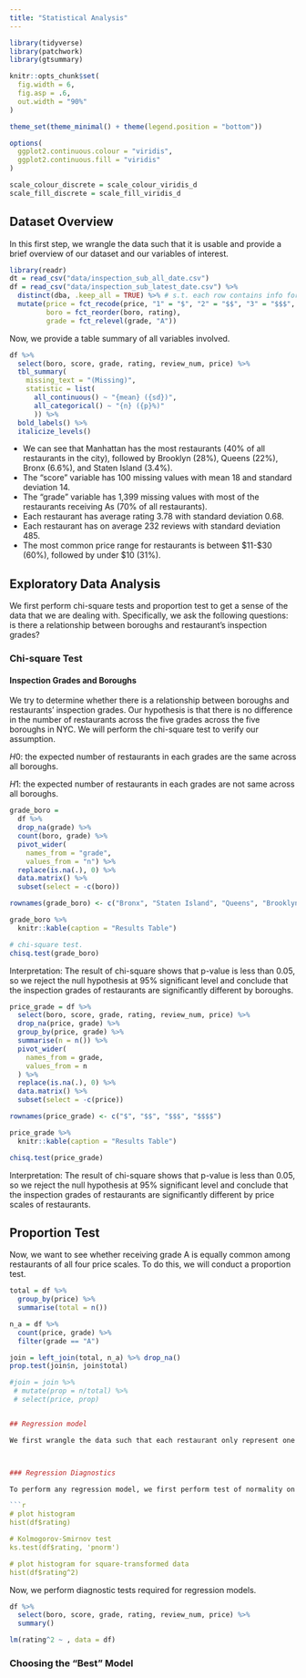 ```yaml
---
title: "Statistical Analysis"
---
```


```r
library(tidyverse)
library(patchwork)
library(gtsummary)

knitr::opts_chunk$set(
  fig.width = 6,
  fig.asp = .6,
  out.width = "90%"
)

theme_set(theme_minimal() + theme(legend.position = "bottom"))

options(
  ggplot2.continuous.colour = "viridis",
  ggplot2.continuous.fill = "viridis"
)

scale_colour_discrete = scale_colour_viridis_d
scale_fill_discrete = scale_fill_viridis_d
```



## Dataset Overview

In this first step, we wrangle the data such that it is usable and provide a brief overview of our dataset and our variables of interest.

```r
library(readr)
dt = read_csv("data/inspection_sub_all_date.csv")
df = read_csv("data/inspection_sub_latest_date.csv") %>%
  distinct(dba, .keep_all = TRUE) %>% # s.t. each row contains info for one restaurant
  mutate(price = fct_recode(price, "1" = "$", "2" = "$$", "3" = "$$$", "4" = "$$$$"),
         boro = fct_reorder(boro, rating),
         grade = fct_relevel(grade, "A"))
```

Now, we provide a table summary of all variables involved.

```r
df %>% 
  select(boro, score, grade, rating, review_num, price) %>% 
  tbl_summary(
    missing_text = "(Missing)", 
    statistic = list(
      all_continuous() ~ "{mean} ({sd})", 
      all_categorical() ~ "{n} ({p}%)"
      )) %>% 
  bold_labels() %>%   
  italicize_levels() 
```

* We can see that Manhattan has the most restaurants (40% of all restaurants in the city), followed by Brooklyn (28%), Queens (22%), Bronx (6.6%), and Staten Island (3.4%).
* The "score" variable has 100 missing values with mean 18 and standard deviation 14.
* The "grade" variable has 1,399 missing values with most of the restaurants receiving As (70% of all restaurants).
* Each restaurant has average rating 3.78 with standard deviation 0.68.
* Each restaurant has on average 232 reviews with standard deviation 485.
* The most common price range for restaurants is between \$11-\$30 (60%), followed by under \$10 (31%).


## Exploratory Data Analysis

We first perform chi-square tests and proportion test to get a sense of the data that we are dealing with. Specifically, we ask the following questions: is there a relationship between boroughs and restaurant's inspection grades? 


### Chi-square Test

#### Inspection Grades and Boroughs

We try to determine whether there is a relationship between boroughs and restaurants' inspection grades. Our hypothesis is that there is no difference in the number of restaurants across the five grades across the five boroughs in NYC. We will perform the chi-square test to verify our assumption.

$H0$: the expected number of restaurants in each grades are the same across all boroughs.

$H1$: the expected number of restaurants in each grades are not same across all boroughs.

```r
grade_boro = 
  df %>% 
  drop_na(grade) %>% 
  count(boro, grade) %>% 
  pivot_wider(
    names_from = "grade",
    values_from = "n") %>%
  replace(is.na(.), 0) %>% 
  data.matrix() %>%
  subset(select = -c(boro))

rownames(grade_boro) <- c("Bronx", "Staten Island", "Queens", "Brooklyn", "Manhattan")

grade_boro %>% 
  knitr::kable(caption = "Results Table")

# chi-square test.
chisq.test(grade_boro)
```

Interpretation: The result of chi-square shows that p-value is less than 0.05, so we reject the null hypothesis at 95% significant level and conclude that the inspection grades of restaurants are significantly different by boroughs. 

```r
price_grade = df %>% 
  select(boro, score, grade, rating, review_num, price) %>%
  drop_na(price, grade) %>% 
  group_by(price, grade) %>% 
  summarise(n = n()) %>% 
  pivot_wider(
    names_from = grade,
    values_from = n 
  ) %>% 
  replace(is.na(.), 0) %>% 
  data.matrix() %>%
  subset(select = -c(price))

rownames(price_grade) <- c("$", "$$", "$$$", "$$$$")

price_grade %>% 
  knitr::kable(caption = "Results Table")

chisq.test(price_grade)
```

Interpretation: The result of chi-square shows that p-value is less than 0.05, so we reject the null hypothesis at 95% significant level and conclude that the inspection grades of restaurants are significantly different by price scales of restaurants.


## Proportion Test

Now, we want to see whether receiving grade A is equally common among restaurants of all four price scales. To do this, we will conduct a proportion test.

```r
total = df %>% 
  group_by(price) %>% 
  summarise(total = n())

n_a = df %>% 
  count(price, grade) %>% 
  filter(grade == "A")

join = left_join(total, n_a) %>% drop_na()
prop.test(join$n, join$total)

#join = join %>% 
 # mutate(prop = n/total) %>% 
 # select(price, prop)


## Regression model

We first wrangle the data such that each restaurant only represent one row in the dataset.



### Regression Diagnostics

To perform any regression model, we first perform test of normality on the response variable, ratings. We first plot a histogram on the data, from which we can see that the response variable is not exactly normally distributed and slightly skewed to the left. We confirm this deviation from normality by conducting the Kolmogorov-Smirnov test for normality. To adjust for this factor, we transform the rating variable by squaring it. As we may see in the histogram, the square-adjusted variable is approximately normal.

```r
# plot histogram
hist(df$rating)

# Kolmogorov-Smirnov test
ks.test(df$rating, 'pnorm')

# plot histogram for square-transformed data
hist(df$rating^2)
```

Now, we perform diagnostic tests required for regression models.

```r
df %>% 
  select(boro, score, grade, rating, review_num, price) %>%
  summary()

lm(rating^2 ~ , data = df)
```

### Choosing the "Best" Model

